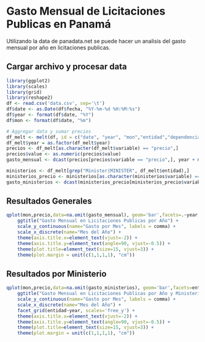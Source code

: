 # Gasto Mensual de Licitaciones Publicas en Panamá
Utilizando la data de panadata.net se puede hacer un analisis del gasto mensual por año en licitaciones publicas.


## Cargar archivo y procesar data
```r
library(ggplot2)
library(scales)
library(grid)
library(reshape2)
df <- read.csv('data.csv', sep='\t')
df$date <- as.Date(df$fecha, "%Y-%m-%d %H:%M:%s")
df$year <- format(df$date, "%Y")
df$mon <- format(df$date, "%m")

# Aggregar data y sumar precios
df_melt <- melt(df, id = c("date", "year", "mon","entidad","dependencia","provincia","objeto","proponente","modalidad","compra_type","fecha","acto","nombre_contacto","telefono_contacto","correo_contacto","unidad"))
df_melt$year = as.factor(df_melt$year)
precios <- df_melt[as.character(df_melt$variable) == "precio",]
precios$value <- as.numeric(precios$value)
gasto_mensual <- dcast(precios[precios$variable == "precio",], year + mon ~ variable, sum)

ministerios <- df_melt[grep("Minister|MINISTER", df_melt$entidad),]
ministerios_precio <- ministerios[as.character(ministerios$variable) == "precio",]
gasto_ministerios <- dcast(ministerios_precio[ministerios_precio$variable == "precio",], year + mon + entidad ~ variable, sum)
```

## Resultados Generales
```r
qplot(mon,precio,data=na.omit(gasto_mensual), geom='bar',facets=.~year, stat="identity") +  
    ggtitle("Gasto Mensual en Licitaciones Publicas por Año") +    
    scale_y_continuous(name="Gasto por Mes", labels = comma) +    
    scale_x_discrete(name="Mes del Año") +    
    theme(axis.title.x=element_text(vjust=-2)) +    
    theme(axis.title.y=element_text(angle=90, vjust=-0.5)) +    
    theme(plot.title=element_text(size=15, vjust=3)) +    
    theme(plot.margin = unit(c(1,1,1,1), "cm"))
```
## Resultados por Ministerio
```r
qplot(mon,precio,data=na.omit(gasto_ministerios), geom='bar',facets=entidad~year, stat="identity") +  
    ggtitle("Gasto Mensual en Licitaciones Publicas por Año y Ministerio") +    
    scale_y_continuous(name="Gasto por Mes", labels = comma) +    
    scale_x_discrete(name="Mes del Año") +    
    facet_grid(entidad~year, scales='free_y') + 
    theme(axis.title.x=element_text(vjust=-2)) +    
    theme(axis.title.y=element_text(angle=90, vjust=-0.5)) +    
    theme(plot.title=element_text(size=15, vjust=3)) +    
    theme(plot.margin = unit(c(1,1,1,1), "cm"))
```
